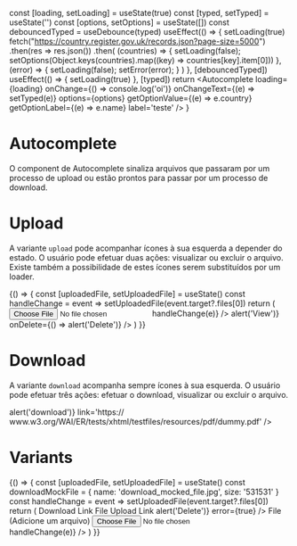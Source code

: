


  const [loading, setLoading] = useState(true)
  const [typed, setTyped] = useState('')
  const [options, setOptions] = useState([])
  const debouncedTyped = useDebounce(typed)
  useEffect(() => {
    setLoading(true)
    fetch("https://country.register.gov.uk/records.json?page-size=5000")
      .then(res => res.json())
      .then(
        (countries) => {
          setLoading(false);
          setOptions(Object.keys(countries).map((key) => countries[key].item[0]))
        },
        (error) => {
          setLoading(false);
          setError(error);
        }
      )
  }, [debouncedTyped])
  useEffect(() => {
    setLoading(true)
  }, [typed])
  return <Autocomplete loading={loading} onChange={() => console.log('oi')} onChangeText={(e) => setTyped(e)} options={options} getOptionValue={(e) => e.country} getOptionLabel={(e) => e.name} label='teste' />
}


<Meta title='Data Input/Autocomplete' component={Autocomplete} />

# Autocomplete

O component de Autocomplete sinaliza arquivos que passaram por um processo de upload ou estão prontos para passar por um processo de download.

<Canvas>
  <Story
    name='Default'
    parameters={{
      design: {
        type: 'figma',
        url: 'https://www.figma.com/file/O3bKxIcsj2rc1FNIRclJyT/Saturn-System?node-id=300%3A1'
      }
    }}
  >
    <ThemeProvider>
      <AutoAsync/>
    </ThemeProvider>
  </Story>
</Canvas>

# Upload

A variante `upload` pode acompanhar ícones à sua esquerda a depender do estado. O usuário pode efetuar duas ações: visualizar ou excluir o arquivo. Existe também a possibilidade de estes ícones serem substituídos por um loader.

<Canvas>
  <Story
    name='Upload'
    parameters={{
      design: {
        type: 'figma',
        url: 'https://www.figma.com/file/O3bKxIcsj2rc1FNIRclJyT/Saturn-System?node-id=300%3A1'
      }
    }}
  >
    {() => {
      const [uploadedFile, setUploadedFile] = useState()
      const handleChange = event => setUploadedFile(event.target?.files[0])
      return (
        <ThemeProvider>
          <input type='file' onChange={e => handleChange(e)} />
          <Attachment file={uploadedFile} onView={() => alert('View')} onDelete={() => alert('Delete')} />
        </ThemeProvider>
      )
    }}
  </Story>
</Canvas>

# Download

A variante `download` acompanha sempre ícones à sua esquerda. O usuário pode efetuar três ações: efetuar o download, visualizar ou excluir o arquivo.

<Canvas>
  <Story
    name='Download'
    parameters={{
      design: {
        type: 'figma',
        url: 'https://www.figma.com/file/O3bKxIcsj2rc1FNIRclJyT/Saturn-System?node-id=300%3A1'
      }
    }}
  >
    <ThemeProvider>
      <Attachment
        name='download.jpg'
        variant='download'
        onDownload={() => alert('download')}
        link='https:// www.w3.org/WAI/ER/tests/xhtml/testfiles/resources/pdf/dummy.pdf'
      />
    </ThemeProvider>
  </Story>
</Canvas>

# Variants

<Canvas>
  <Story
    name='Variants'
    parameters={{
      design: {
        type: 'figma',
        url: 'https://www.figma.com/file/O3bKxIcsj2rc1FNIRclJyT/Saturn-System?node-id=300%3A1'
      }
    }}
  >
    {() => {
      const [uploadedFile, setUploadedFile] = useState()
      const downloadMockFile = { name: 'download_mocked_file.jpg', size: '531531' }
      const handleChange = event => setUploadedFile(event.target?.files[0])
      return (
        <ThemeProvider>
          <Typography fontWeight='600' mb={10}>
            Download
          </Typography>
          <Typography fontSize={2} fontWeight='600' mb={10}>
            Link
          </Typography>
          <Attachment
            mb={10}
            name='Example PDF link'
            variant='download'
            link='https://www.w3.org/WAI/ER/tests/xhtml/testfiles/resources/pdf/dummy.pdf'
          />
          <Typography fontSize={2} fontWeight='600' mb={10}>
            File
          </Typography>
          <Attachment my={10} file={downloadMockFile} variant='download' />
          <Typography fontWeight='600' mt={20} mb={10}>
            Upload
          </Typography>
          <Typography fontSize={2} fontWeight='600' mb={10}>
            Link
          </Typography>
          <Attachment
            mb={10}
            name='with_background'
            link='https://www.w3.org/WAI/ER/tests/xhtml/testfiles/resources/pdf/dummy.pdf'
            backgroundColor='gray.200'
          />
          <Attachment
            mb={10}
            name='link_upload_error'
            link='https://www.w3.org/WAI/ER/tests/xhtml/testfiles/resources/pdf/dummy.pdf'
            onDelete={() => alert('Delete')}
            error={true}
          />
          <Typography fontSize={2} fontWeight='600' mb={10}>
            File (Adicione um arquivo)
          </Typography>
          <input type='file' onChange={e => handleChange(e)} />
          <Attachment my={10} file={uploadedFile} />
          <Attachment mb={10} file={uploadedFile} error={true} />
        </ThemeProvider>
      )
    }}
  </Story>
</Canvas>

<ArgsTable of={Attachment} />
